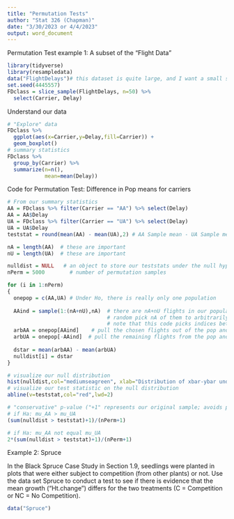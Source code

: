---
title: "Permutation Tests"
author: "Stat 326 (Chapman)"
date: "3/30/2023 or 4/4/2023"
output: word_document
---

Permutation Test example 1: A subset of the "Flight Data"
```{r}
library(tidyverse)
library(resampledata)
data("FlightDelays")# this dataset is quite large, and I want a small sample of it for class
set.seed(4445557)
FDclass = slice_sample(FlightDelays, n=50) %>% 
  select(Carrier, Delay)
```

Understand our data
```{r}
# "Explore" data
FDclass %>% 
  ggplot(aes(x=Carrier,y=Delay,fill=Carrier)) + 
  geom_boxplot()
# summary statistics
FDclass %>%
  group_by(Carrier) %>%
  summarize(n=n(),
            mean=mean(Delay))
```

Code for Permutation Test: Difference in Pop means for carriers
```{r}
# From our summary statistics
AA = FDclass %>% filter(Carrier == "AA") %>% select(Delay)
AA = AA$Delay
UA = FDclass %>% filter(Carrier == "UA") %>% select(Delay)
UA = UA$Delay
teststat = round(mean(AA) - mean(UA),2) # AA Sample mean - UA Sample mean

nA = length(AA)  # these are important
nU = length(UA)  # these are important

nulldist = NULL   # an object to store our teststats under the null hypothesis
nPerm = 5000        # number of permutation samples

for (i in 1:nPerm)
{
  onepop = c(AA,UA) # Under Ho, there is really only one population
  
  AAind = sample(1:(nA+nU),nA)  # there are nA+nU flights in our population;
                                # random pick nA of them to arbitrarily label as "AA"
                                # note that this code picks indices between 1 and nA+nU
  arbAA = onepop[AAind]    # pull the chosen flights out of the pop and arbitrarily call AA
  arbUA = onepop[-AAind]  # pull the remaining flights from the pop and arbitrarily call UA
  
  dstar = mean(arbAA) - mean(arbUA)
  nulldist[i] = dstar
}

# visualize our null distribution
hist(nulldist,col="mediumseagreen", xlab="Distribution of xbar-ybar under Ho of 'One Pop'")
# visualize our test statistic on the null distribution
abline(v=teststat,col="red",lwd=2)

# "conservative" p-value ("+1" represents our original sample; avoids p-value=0)
# if Ha: mu_AA > mu_UA
(sum(nulldist > teststat)+1)/(nPerm+1)

# if Ha: mu_AA not equal mu_UA
2*(sum(nulldist > teststat)+1)/(nPerm+1)

```

Example 2: Spruce

In the Black Spruce Case Study in Section 1.9, seedlings were planted in plots that were
either subject to competition (from other plants) or not. Use the data set Spruce to conduct a test to see if there is evidence that the mean growth ("Ht.change") differs for the two treatments (C = Competition or NC = No Competition).

```{r}
data("Spruce")
```


```{r}

```

